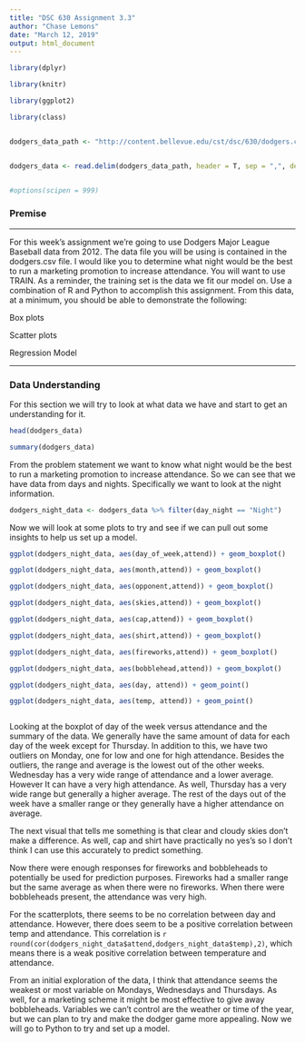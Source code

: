 ---
title: "DSC 630 Assignment 3.3"
author: "Chase Lemons"
date: "March 12, 2019"
output: html_document
---


```{r message = FALSE, echo=TRUE}

library(dplyr)

library(knitr)

library(ggplot2)

library(class)


dodgers_data_path <- "http://content.bellevue.edu/cst/dsc/630/dodgers.csv"


dodgers_data <- read.delim(dodgers_data_path, header = T, sep = ",", dec = "." )


#options(scipen = 999)


```


### Premise

***


For this week’s assignment we're going to use Dodgers Major League Baseball data from 2012. The data file you will be using is contained in the dodgers.csv file. I would like you to determine what night would be the best to run a marketing promotion to increase attendance. You will want to use TRAIN. As a reminder, the training set is the data we fit our model on. Use a combination of R and Python to accomplish this assignment. From this data, at a minimum, you should be able to demonstrate the following:

Box plots

Scatter plots

Regression Model



***


### Data Understanding


For this section we will try to look at what data we have and start to get an understanding for it.

```{r} 

head(dodgers_data)

```


```{r} 

summary(dodgers_data)

```


From the problem statement we want to know what night would be the best to run a marketing promotion to increase attendance. So we can see that we have data from days and nights. Specifically we want to look at the night information. 

```{r} 

dodgers_night_data <- dodgers_data %>% filter(day_night == "Night")

```


Now we will look at some plots to try and see if we can pull out some insights to help us set up a model.

```{r} 

ggplot(dodgers_night_data, aes(day_of_week,attend)) + geom_boxplot()

ggplot(dodgers_night_data, aes(month,attend)) + geom_boxplot()

ggplot(dodgers_night_data, aes(opponent,attend)) + geom_boxplot()

ggplot(dodgers_night_data, aes(skies,attend)) + geom_boxplot()

ggplot(dodgers_night_data, aes(cap,attend)) + geom_boxplot()

ggplot(dodgers_night_data, aes(shirt,attend)) + geom_boxplot()

ggplot(dodgers_night_data, aes(fireworks,attend)) + geom_boxplot()

ggplot(dodgers_night_data, aes(bobblehead,attend)) + geom_boxplot()

ggplot(dodgers_night_data, aes(day, attend)) + geom_point()

ggplot(dodgers_night_data, aes(temp, attend)) + geom_point()



```

Looking at the boxplot of day of the week versus attendance and the summary of the data. We generally have the same amount of data for each day of the week except for Thursday. In addition to this, we have two outliers on Monday, one for low and one for high attendance. Besides the outliers, the range and average is the lowest out of the other weeks. Wednesday has a very wide range of attendance and a lower average. However It can have a very high attendance. As well, Thursday has a very wide range but generally a higher average. The rest of the days out of the week have a smaller range or they generally have a higher attendance on average.

The next visual that tells me something is that clear and cloudy skies don't make a difference. As well, cap and shirt have practically no yes's so I don't think I can use this accurately to predict something.

Now there were enough responses for fireworks and bobbleheads to potentially be used for prediction purposes. Fireworks had a smaller range but the same average as when there were no fireworks. When there were bobbleheads present, the attendance was very high.

For the scatterplots, there seems to be no correlation between day and attendance. However, there does seem to be a positive correlation between temp and attendance. This correlation is `r round(cor(dodgers_night_data$attend,dodgers_night_data$temp),2)`, which means there is a weak positive correlation between temperature and attendance.

From an initial exploration of the data, I think that attendance seems the weakest or most variable on Mondays, Wednesdays and Thursdays. As well, for a marketing scheme it might be most effective to give away bobbleheads. Variables we can't control are the weather or time of the year, but we can plan to try and make the dodger game more appealing. Now we will go to Python to try and set up a model.






